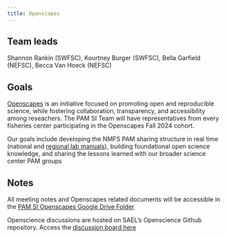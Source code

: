 ```yaml
---
title: Openscapes
---
```

## Team leads
Shannon Rankin (SWFSC), Kourtney Burger (SWFSC), Bella Garfield (NEFSC), Becca Van Hoeck (NEFSC) 

## Goals

[Openscapes](https://openscapes.org/) is an initiative focused on promoting open and reproducible science, while fostering collaboration, transparency, and accessibility among reseachers. The PAM SI Team will have representatives from every fisheries center participating in the Openscapes Fall 2024 cohort.

Our goals include developing the NMFS PAM sharing structure in real time (national and [regional lab manuals](https://github.com/nmfs-ost/PAM_template_lab_manual)), building foundational open science knowledge, and sharing the lessons learned with our broader science center PAM groups

## Notes

All meeting notes and Openscapes related documents will be accessible in the [PAM SI Openscapes Google Drive Folder](https://drive.google.com/drive/folders/1HPBhA0jRF1XqKL_6RhoGASPFOO7pi40c?usp=drive_link)


Openscience discussions are hosted on SAEL's Openscience Github repository. Access the [discussion board here](https://github.com/SAEL-SWFSC/OpenScience/discussions)